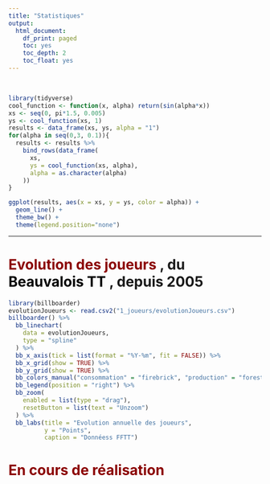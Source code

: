 ```yaml
---
title: "Statistiques"
output:
  html_document:
    df_print: paged
    toc: yes
    toc_depth: 2
    toc_float: yes
---
```


<br>

```r
library(tidyverse)
cool_function <- function(x, alpha) return(sin(alpha*x))
xs <- seq(0, pi*1.5, 0.005)
ys <- cool_function(xs, 1)
results <- data_frame(xs, ys, alpha = "1")
for(alpha in seq(0,3, 0.1)){
  results <- results %>% 
    bind_rows(data_frame(
      xs, 
      ys = cool_function(xs, alpha),
      alpha = as.character(alpha)
    ))
}

ggplot(results, aes(x = xs, y = ys, color = alpha)) + 
  geom_line() + 
  theme_bw() + 
  theme(legend.position="none")
```

---

# <span style="color:darkred"> **Evolution des joueurs** </span> , du <span style="color:black"> **Beauvalois TT** </span>, depuis 2005

```r
library(billboarder)
evolutionJoueurs <- read.csv2("1_joueurs/evolutionJoueurs.csv")
billboarder() %>% 
  bb_linechart(
    data = evolutionJoueurs, 
    type = "spline"
  ) %>% 
  bb_x_axis(tick = list(format = "%Y-%m", fit = FALSE)) %>% 
  bb_x_grid(show = TRUE) %>% 
  bb_y_grid(show = TRUE) %>% 
  bb_colors_manual("consommation" = "firebrick", "production" = "forestgreen") %>% 
  bb_legend(position = "right") %>% 
  bb_zoom(
    enabled = list(type = "drag"),
    resetButton = list(text = "Unzoom")
  ) %>% 
  bb_labs(title = "Evolution annuelle des joueurs",
          y = "Points",
          caption = "Donnéess FFTT")

```

# <span style="color:darkred"> **En cours de réalisation** </span>
